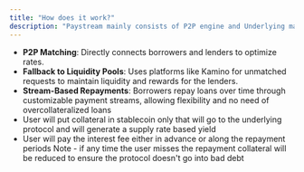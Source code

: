 ```yaml
---
title: "How does it work?"
description: "Paystream mainly consists of P2P engine and Underlying markets"
---
```



- **P2P Matching**: Directly connects borrowers and lenders to optimize rates.
- **Fallback to Liquidity Pools**: Uses platforms like Kamino for unmatched requests to maintain liquidity and rewards for the lenders.
- **Stream-Based Repayments**: Borrowers repay loans over time through customizable payment streams, allowing flexibility and no need of overcollateralized loans
- User will put collateral in stablecoin only that will go to the underlying protocol and will generate a supply rate based yield
- User will pay the interest fee either in advance or along the repayment periods Note - if any time the user misses the repayment collateral will be reduced to ensure the protocol doesn't go into bad debt